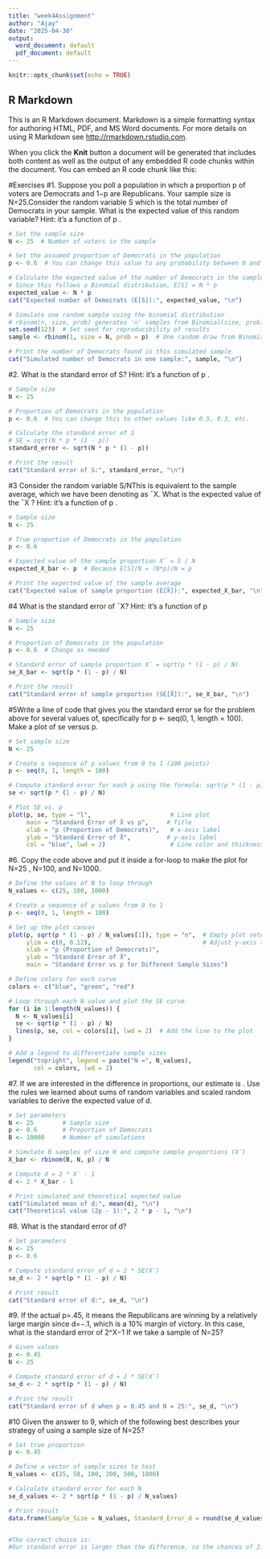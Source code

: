 ```yaml
---
title: "week4Assignment"
author: "Ajay"
date: "2025-04-30"
output:
  word_document: default
  pdf_document: default
---
```


```r
knitr::opts_chunk$set(echo = TRUE)
```

## R Markdown

This is an R Markdown document. Markdown is a simple formatting syntax for authoring HTML, PDF, and MS Word documents. For more details on using R Markdown see <http://rmarkdown.rstudio.com>.

When you click the **Knit** button a document will be generated that includes both content as well as the output of any embedded R code chunks within the document. You can embed an R code chunk like this:

#Exercises
#1. Suppose you poll a population in which a proportion  p of voters are Democrats and  1−p  are Republicans. Your sample size is  N=25.Consider the random variable  S  which is the total number of Democrats in your sample. What is the expected value of this random variable? Hint: it’s a function of  p
 .
```r
# Set the sample size
N <- 25  # Number of voters in the sample

# Set the assumed proportion of Democrats in the population
p <- 0.6  # You can change this value to any probability between 0 and 1

# Calculate the expected value of the number of Democrats in the sample
# Since this follows a Binomial distribution, E[S] = N * p
expected_value <- N * p
cat("Expected number of Democrats (E[S]):", expected_value, "\n")

# Simulate one random sample using the binomial distribution
# rbinom(n, size, prob) generates 'n' samples from Binomial(size, prob)
set.seed(123)  # Set seed for reproducibility of results
sample <- rbinom(1, size = N, prob = p)  # One random draw from Binomial(25, 0.6)

# Print the number of Democrats found in this simulated sample
cat("Simulated number of Democrats in one sample:", sample, "\n")

```

#2. What is the standard error of  S? Hint: it’s a function of  p
 .
```r
# Sample size
N <- 25

# Proportion of Democrats in the population
p <- 0.6  # You can change this to other values like 0.5, 0.3, etc.

# Calculate the standard error of S
# SE = sqrt(N * p * (1 - p))
standard_error <- sqrt(N * p * (1 - p))

# Print the result
cat("Standard error of S:", standard_error, "\n")

```

#3 Consider the random variable  S/NThis is equivalent to the sample average, which we have been denoting as  ¯X. What is the expected value of the  ¯X ? Hint: it’s a function of  p
 .
```r
# Sample size
N <- 25

# True proportion of Democrats in the population
p <- 0.6

# Expected value of the sample proportion X̄ = S / N
expected_X_bar <- p  # Because E[S]/N = (N*p)/N = p

# Print the expected value of the sample average
cat("Expected value of sample proportion (E[X̄]):", expected_X_bar, "\n")

```
#4 What is the standard error of ¯X? Hint: it’s a function of  p
```r
# Sample size
N <- 25

# Proportion of Democrats in the population
p <- 0.6  # Change as needed

# Standard error of sample proportion X̄ = sqrt(p * (1 - p) / N)
se_X_bar <- sqrt(p * (1 - p) / N)

# Print the result
cat("Standard error of sample proportion (SE[X̄]):", se_X_bar, "\n")

```

#5Write a line of code that gives you the standard error se for the problem above for several values of, specifically for p <- seq(0, 1, length = 100). Make a plot of se versus p.
```r
# Set sample size
N <- 25

# Create a sequence of p values from 0 to 1 (100 points)
p <- seq(0, 1, length = 100)

# Compute standard error for each p using the formula: sqrt(p * (1 - p) / N)
se <- sqrt(p * (1 - p) / N)

# Plot SE vs. p
plot(p, se, type = "l",                      # Line plot
     main = "Standard Error of X̄ vs p",     # Title
     xlab = "p (Proportion of Democrats)",   # x-axis label
     ylab = "Standard Error of X̄",          # y-axis label
     col = "blue", lwd = 2)                  # Line color and thickness

```
#6. Copy the code above and put it inside a for-loop to make the plot for  N=25 ,  N=100, and  N=1000.
```r
# Define the values of N to loop through
N_values <- c(25, 100, 1000)

# Create a sequence of p values from 0 to 1
p <- seq(0, 1, length = 100)

# Set up the plot canvas
plot(p, sqrt(p * (1 - p) / N_values[1]), type = "n",  # Empty plot setup
     ylim = c(0, 0.12),                               # Adjust y-axis to fit all curves
     xlab = "p (Proportion of Democrats)",
     ylab = "Standard Error of X̄",
     main = "Standard Error vs p for Different Sample Sizes")

# Define colors for each curve
colors <- c("blue", "green", "red")

# Loop through each N value and plot the SE curve
for (i in 1:length(N_values)) {
  N <- N_values[i]
  se <- sqrt(p * (1 - p) / N)
  lines(p, se, col = colors[i], lwd = 2)  # Add the line to the plot
}

# Add a legend to differentiate sample sizes
legend("topright", legend = paste("N =", N_values),
       col = colors, lwd = 2)

```
#7. If we are interested in the difference in proportions,  our estimate is  . Use the rules we learned about sums of random variables and scaled random variables to derive the expected value of  d.

```r
# Set parameters
N <- 25        # Sample size
p <- 0.6       # Proportion of Democrats
B <- 10000     # Number of simulations

# Simulate B samples of size N and compute sample proportions (X̄)
X_bar <- rbinom(B, N, p) / N

# Compute d = 2 * X̄ - 1
d <- 2 * X_bar - 1

# Print simulated and theoretical expected value
cat("Simulated mean of d:", mean(d), "\n")
cat("Theoretical value (2p - 1):", 2 * p - 1, "\n")

```
#8. What is the standard error of  d?
```r
# Set parameters
N <- 25
p <- 0.6

# Compute standard error of d = 2 * SE(X̄)
se_d <- 2 * sqrt(p * (1 - p) / N)

# Print result
cat("Standard error of d:", se_d, "\n")

```
#9. If the actual p=.45, it means the Republicans are winning by a relatively large margin since d=−.1, which is a 10% margin of victory. In this case, what is the standard error of 2^X−1 If we take a sample of N=25?

```r
# Given values
p <- 0.45
N <- 25

# Compute standard error of d = 2 * SE(X̄)
se_d <- 2 * sqrt(p * (1 - p) / N)

# Print the result
cat("Standard error of d when p = 0.45 and N = 25:", se_d, "\n")

```
#10 Given the answer to 9, which of the following best describes your strategy of using a sample size of  N=25?

```r
# Set true proportion
p <- 0.45

# Define a vector of sample sizes to test
N_values <- c(25, 50, 100, 200, 500, 1000)

# Calculate standard error for each N
se_d_values <- 2 * sqrt(p * (1 - p) / N_values)

# Print result
data.frame(Sample_Size = N_values, Standard_Error_d = round(se_d_values, 4))


#The correct choice is:
#Our standard error is larger than the difference, so the chances of 2𝑋ˉ−1. 2X−1 being positive and throwing us off were not that small. We should pick a larger sample size.
```

